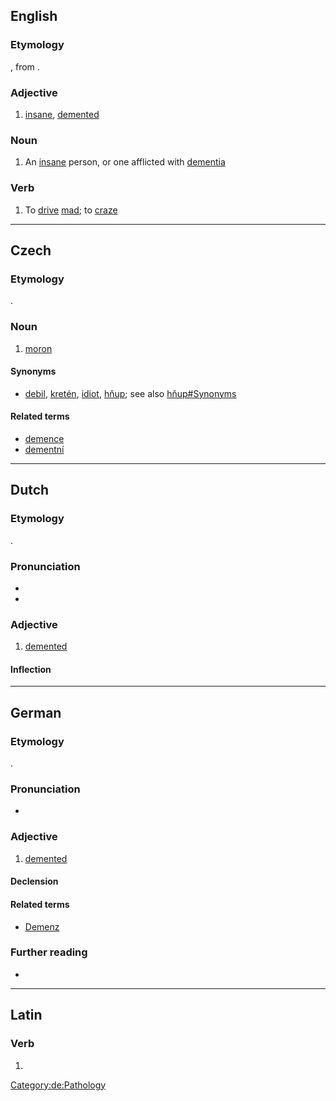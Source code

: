 {{also|Dement|dément}}
==English==

===Etymology===
{{bor|en|frm|dément}}, from {{der|en|la|demens}}.

===Adjective===
{{en-adj}}

# {{lb|en|obsolete}} [[insane]], [[demented]]

===Noun===
{{en-noun}}

# An [[insane]] person, or one afflicted with [[dementia]]

===Verb===
{{en-verb}}

# {{lb|en|transitive}} To [[drive]] [[mad]]; to [[craze]]

----

==Czech==

===Etymology===
{{bor|cs|la|demens|demens, dementis}}.

===Noun===
{{cs-noun|g=m}}

# [[moron]] {{gloss|personal insult implying stupidity}}

====Synonyms====
* [[debil]], [[kretén]], [[idiot]], [[hňup]]; see also [[hňup#Synonyms]]

====Related terms====
* [[demence]]
* [[dementní]]

----

==Dutch==

===Etymology===
{{bor|nl|la|demens|demens, dementis}}.

===Pronunciation===
* {{audio|Nl-dement.ogg|Audio|lang=nl}}
* {{rhymes|ɛnt|lang=nl}}

===Adjective===
{{nl-adj}}

# [[demented]]

====Inflection====
{{nl-decl-adj}}

----

==German==

===Etymology===
{{bor|de|la|demens|demens, dementis}}.

===Pronunciation===
* {{audio|De-dement.ogg|Audio|lang=de}}

===Adjective===
{{de-adj|dementer|dementesten}}

# [[demented]]

====Declension====
{{de-decl-adj|dement|dementer|dementest}}

====Related terms====
* [[Demenz]]

===Further reading===
* {{R:Duden}}

[[Category:de:Pathology]]

----

==Latin==

===Verb===
{{la-verb-form|dēment}}

# {{inflection of|dēmō||3|p|futr|actv|indc|lang=la}}